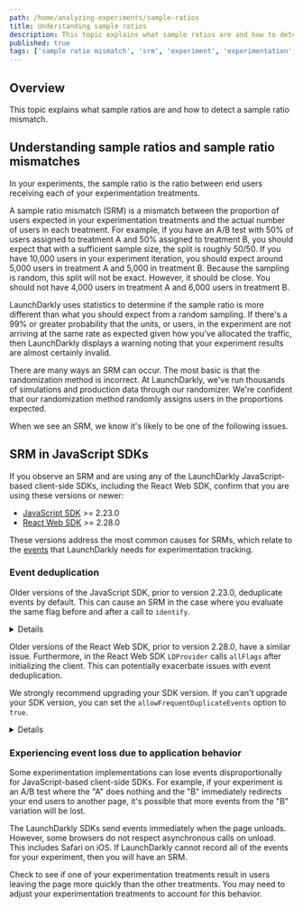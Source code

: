 ```yaml
---
path: /home/analyzing-experiments/sample-ratios
title: Understanding sample ratios
description: This topic explains what sample ratios are and how to detect a sample ratio mismatch (SRM).
published: true
tags: ['sample ratio mismatch', 'srm', 'experiment', 'experimentation', 'enterprise']
---
```


## Overview

This topic explains what sample ratios are and how to detect a sample ratio mismatch.

## Understanding sample ratios and sample ratio mismatches

In your experiments, the sample ratio is the ratio between end users receiving each of your experimentation treatments.

A sample ratio mismatch (SRM) is a mismatch between the proportion of users expected in your experimentation treatments and the actual number of users in each treatment. For example, if you have an A/B test with 50% of users assigned to treatment A and 50% assigned to treatment B, you should expect that with a sufficient sample size, the split is roughly 50/50. If you have 10,000 users in your experiment iteration, you should expect around 5,000 users in treatment A and 5,000 in treatment B. Because the sampling is random, this split will not be exact. However, it should be close. You should not have 4,000 users in treatment A and 6,000 users in treatment B.

LaunchDarkly uses statistics to determine if the sample ratio is more different than what you should expect from a random sampling. If there's a 99% or greater probability that the units, or users, in the experiment are not arriving at the same rate as expected given how you've allocated the traffic, then LaunchDarkly displays a warning noting that your experiment results are almost certainly invalid.

There are many ways an SRM can occur. The most basic is that the randomization method is incorrect. At LaunchDarkly, we've run thousands of simulations and production data through our randomizer. We're confident that our randomization method randomly assigns users in the proportions expected.

When we see an SRM, we know it's likely to be one of the following issues.

## SRM in JavaScript SDKs

If you observe an SRM and are using any of the LaunchDarkly JavaScript-based client-side SDKs, including the React Web SDK, confirm that you are using these versions or newer:

* [JavaScript SDK](/sdk/client-side/javascript) >= 2.23.0
* [React Web SDK](/sdk/client-side/react/react-web) >= 2.28.0

These versions address the most common causes for SRMs, which relate to the [events](/home/about-experimentation/events) that LaunchDarkly needs for experimentation tracking.

### Event deduplication

Older versions of the JavaScript SDK, prior to version 2.23.0, deduplicate events by default. This can cause an SRM in the case where you evaluate the same flag before and after a call to `identify`.

<Details summary="Expand for an example of event deduplication with identify">

If you add attributes to your user object after initialization and then call `identify`, event deduplication can cause a non-random loss of experimentation events.

Here's how this can happen:

1. Your code initializes the JavaScript SDK.
2. An end user encounters a flag in your application. The user does not match your experiment rule, and LaunchDarkly serves a flag variation to the user.
3. Your application learns more about the end user. Your code adds attributes to the user object, without changing the user key, and calls `identify`.
4. Because of the `identify` call, LaunchDarkly re-evaluates the flag for the same user. Based on the additional attributes, the user now matches your experiment rule and is eligible for the experiment.
5. The user is randomly assigned to the same flag variation that they were previously served.

If these steps happen within the SDK's deduplication window of five minutes, the user will not be counted as part of the experiment. If, in step 5, the user is randomly assigned to a different flag variation than they were previously served, then they will be counted correctly as part of the experiment. Because some users are being counted and some users are not, you will have an SRM.

</Details>

Older versions of the React Web SDK, prior to version 2.28.0, have a similar issue. Furthermore, in the React Web SDK `LDProvider` calls `allFlags` after initializing the client. This can potentially exacerbate issues with event deduplication.

We strongly recommend upgrading your SDK version. If you can't upgrade your SDK version, you can set the `allowFrequentDuplicateEvents` option to `true`.

<Details summary="Expand for allowFrequentDuplicateEvents code sample">

Here's how to set the `allowFrequentDuplicateEvents` option in your JavaScript SDK to `true`:

<CodeTabs
  defaultValue="js"
  values={[
    { label: 'JavaScript', value: 'js', },
    { label: 'TypeScript', value: 'ts'},
  ]
}>
<CodeTabItem value="js">

```js
const options = { allowFrequentDuplicateEvents: true };
const client = LDClient.initialize('YOUR_CLIENT_SIDE_ID', user, options);

```

</CodeTabItem>
<CodeTabItem value="ts">

```ts
import * as LDClient from 'launchdarkly-js-client-sdk';

const options: LDClient.LDOptions = { allowFrequentDuplicateEvents: true };
const client = LDClient.initialize('YOUR_CLIENT_SIDE_ID', user, options);
```

</CodeTabItem>
</CodeTabs>

</Details>

### Experiencing event loss due to application behavior

Some experimentation implementations can lose events disproportionally for JavaScript-based client-side SDKs. For example, if your experiment is an A/B test where the "A" does nothing and the "B" immediately redirects your end users to another page, it's possible that more events from the "B" variation will be lost.

The LaunchDarkly SDKs send events immediately when the page unloads. However, some browsers do not respect asynchronous calls on unload. This includes Safari on iOS. If LaunchDarkly cannot record all of the events for your experiment, then you will have an SRM.

Check to see if one of your experimentation treatments result in users leaving the page more quickly than the other treatments. You may need to adjust your experimentation treatments to account for this behavior.